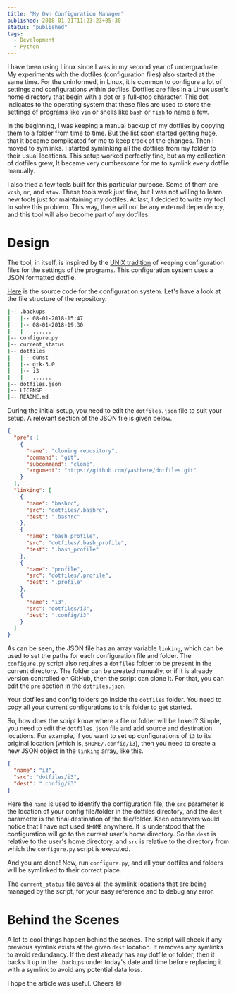 ```yaml
---
title: "My Own Configuration Manager"
published: 2018-01-21T11:23:23+05:30
status: "published"
tags:
  - Development
  - Python
---
```


I have been using Linux since I was in my second year of undergraduate. My
experiments with the dotfiles (configuration files) also started at the same
time. For the uninformed, in Linux, it is common to configure a lot of settings
and configurations within dotfiles. Dotfiles are files in a Linux user's home
directory that begin with a dot or a full-stop character. This dot indicates to
the operating system that these files are used to store the settings of programs
like `vim` or shells like `bash` or `fish` to name a few.

In the beginning, I was keeping a manual backup of my dotfiles by copying them
to a folder from time to time. But the list soon started getting huge, that it
became complicated for me to keep track of the changes. Then I moved to
symlinks. I started symlinking all the dotfiles from my folder to their usual
locations. This setup worked perfectly fine, but as my collection of dotfiles
grew, It became very cumbersome for me to symlink every dotfile manually.

I also tried a few tools built for this particular purpose. Some of them are
`vcsh`, `mr`, and `stow`. These tools work just fine, but I was not willing to
learn new tools just for maintaining my dotfiles. At last, I decided to write my
tool to solve this problem. This way, there will not be any external dependency,
and this tool will also become part of my dotfiles.

# Design

The tool, in itself, is inspired by the
[UNIX tradition](https://en.wikipedia.org/wiki/Configuration_file#UNIX/Linux) of
keeping configuration files for the settings of the programs. This configuration
system uses a JSON formatted dotfile.

[Here](https://github.com/yashhere/ConMan) is the source code for the
configuration system. Let's have a look at the file structure of the repository.

```sh
|-- .backups
|   |-- 08-01-2018-15:47
|   |-- 08-01-2018-19:30
|   |-- ......
|-- configure.py
|-- current_status
|-- dotfiles
|   |-- dunst
|   |-- gtk-3.0
|   |-- i3
|   |-- ......
|-- dotfiles.json
|-- LICENSE
|-- README.md
```

During the initial setup, you need to edit the `dotfiles.json` file to suit your
setup. A relevant section of the JSON file is given below.

```json
{
  "pre": [
    {
      "name": "cloning repository",
      "command": "git",
      "subcommand": "clone",
      "argument": "https://github.com/yashhere/dotfiles.git"
    }
  ],
  "linking": [
    {
      "name": "bashrc",
      "src": "dotfiles/.bashrc",
      "dest": ".bashrc"
    },
    {
      "name": "bash_profile",
      "src": "dotfiles/.bash_profile",
      "dest": ".bash_profile"
    },
    {
      "name": "profile",
      "src": "dotfiles/.profile",
      "dest": ".profile"
    },
    {
      "name": "i3",
      "src": "dotfiles/i3",
      "dest": ".config/i3"
    }
  ]
}
```

As can be seen, the JSON file has an array variable `linking`, which can be used
to set the paths for each configuration file and folder. The `configure.py`
script also requires a `dotfiles` folder to be present in the current directory.
The folder can be created manually, or if it is already version controlled on
GitHub, then the script can clone it. For that, you can edit the `pre` section
in the `dotfiles.json`.

Your dotfiles and config folders go inside the `dotfiles` folder. You need to
copy all your current configurations to this folder to get started.

So, how does the script know where a file or folder will be linked? Simple, you
need to edit the `dotfiles.json` file and add source and destination locations.
For example, if you want to set up configurations of `i3` to its original
location (which is, `$HOME/.config/i3`), then you need to create a new JSON
object in the `linking` array, like this.

```json
{
  "name": "i3",
  "src": "dotfiles/i3",
  "dest": ".config/i3"
}
```

Here the `name` is used to identify the configuration file, the `src` parameter
is the location of your config file/folder in the dotfiles directory, and the
`dest` parameter is the final destination of the file/folder. Keen observers
would notice that I have not used `$HOME` anywhere. It is understood that the
configuration will go to the current user's home directory. So the `dest` is
relative to the user's home directory, and `src` is relative to the directory
from which the `configure.py` script is executed.

And you are done! Now, run `configure.py`, and all your dotfiles and folders
will be symlinked to their correct place.

The `current_status` file saves all the symlink locations that are being managed
by the script, for your easy reference and to debug any error.

# Behind the Scenes

A lot to cool things happen behind the scenes. The script will check if any
previous symlink exists at the given `dest` location. It removes any symlinks to
avoid redundancy. If the dest already has any dotfile or folder, then it backs
it up in the `.backups` under today's date and time before replacing it with a
symlink to avoid any potential data loss.

I hope the article was useful. Cheers 😄
